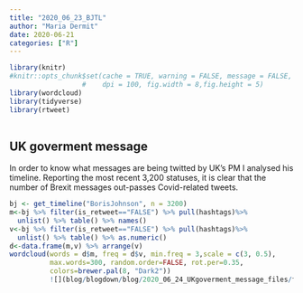```yaml
---
title: "2020_06_23_BJTL"
author: "Maria Dermit"
date: 2020-06-21
categories: ["R"]
---
```


```r
library(knitr)
#knitr::opts_chunk$set(cache = TRUE, warning = FALSE, message = FALSE, echo=TRUE, 
                  #    dpi = 100, fig.width = 8,fig.height = 5)
library(wordcloud)
library(tidyverse)
library(rtweet)
  
```
## UK goverment message

In order to know what messages are being twitted by UK's PM I analysed his timeline. Reporting the most recent 3,200 statuses, it is clear that the number of Brexit messages out-passes Covid-related tweets.

```r
bj <- get_timeline("BorisJohnson", n = 3200)
m<-bj %>% filter(is_retweet=="FALSE") %>% pull(hashtags)%>%
  unlist() %>% table() %>% names()
v<-bj %>% filter(is_retweet=="FALSE") %>% pull(hashtags)%>%
  unlist() %>% table() %>% as.numeric()
d<-data.frame(m,v) %>% arrange(v)
wordcloud(words = d$m, freq = d$v, min.freq = 3,scale = c(3, 0.5),
          max.words=300, random.order=FALSE, rot.per=0.35, 
          colors=brewer.pal(8, "Dark2"))
          ![](blog/blogdown/blog/2020_06_24_UKgoverment_message_files/figure-html/unnamed-chunk-1-1.png)
```

